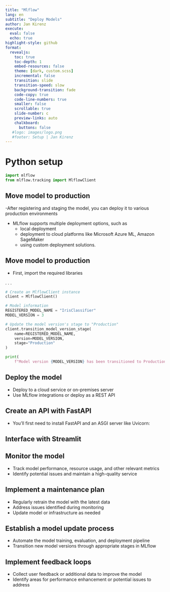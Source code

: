 ```yaml
---
title: "Mlflow"
lang: en 
subtitle: "Deploy Models"
author: Jan Kirenz
execute:
  eval: false
  echo: true
highlight-style: github
format:
  revealjs: 
    toc: true
    toc-depth: 1
    embed-resources: false
    theme: [dark, custom.scss]  
    incremental: false
    transition: slide
    transition-speed: slow
    background-transition: fade
    code-copy: true
    code-line-numbers: true
    smaller: false
    scrollable: true
    slide-number: c
    preview-links: auto
    chalkboard: 
      buttons: false
   #logo: images/logo.png
   #footer: Setup | Jan Kirenz
---
```




# Python setup

```python

import mlflow
from mlflow.tracking import MlflowClient


```



## Move model to production 

-After registering and staging the model, you can deploy it to various production environments 

- MLflow supports multiple deployment options, such as  
  - local deployment
  - deployment to cloud platforms like Microsoft Azure ML, Amazon SageMaker
  - using custom deployment solutions.


## Move model to production 

- First, import the required libraries

. . .

```python

# Create an MlflowClient instance
client = MlflowClient()

# Model information
REGISTERED_MODEL_NAME = "IrisClassifier"
MODEL_VERSION = 3

# Update the model version's stage to "Production"
client.transition_model_version_stage(
    name=REGISTERED_MODEL_NAME,
    version=MODEL_VERSION,
    stage="Production"
)

print(
    f"Model version {MODEL_VERSION} has been transitioned to Production stage")


```

## Deploy the model

- Deploy to a cloud service or on-premises server
- Use MLflow integrations or deploy as a REST API

## Create an API with FastAPI

- You'll first need to install FastAPI and an ASGI server like Uvicorn:




## Interface with Streamlit



## Monitor the model

- Track model performance, resource usage, and other relevant metrics
- Identify potential issues and maintain a high-quality service

## Implement a maintenance plan

- Regularly retrain the model with the latest data
- Address issues identified during monitoring
- Update model or infrastructure as needed

## Establish a model update process

- Automate the model training, evaluation, and deployment pipeline
- Transition new model versions through appropriate stages in MLflow

## Implement feedback loops

- Collect user feedback or additional data to improve the model
- Identify areas for performance enhancement or potential issues to address







<!--

## MLFlow UI

To mark a specific model version as "Production," you can also use the MLflow UI.

In the MLflow UI:

Locate the desired model version in the Model Version Management page.
Click on the three-dot menu on the right side of the row for the specific model version.
Select "Transition to -> Production" from the menu.

-->